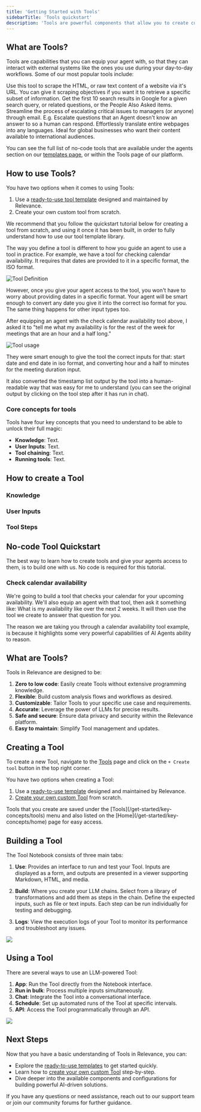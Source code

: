 ```yaml
---
title: 'Getting Started with Tools'
sidebarTitle: 'Tools quickstart'
description: 'Tools are powerful components that allow you to create custom automations and workflows powered by Large Language Models (LLMs). They provide a flexible, low-code environment for building AI-driven solutions tailored to your specific needs.'
---
```


## What are Tools?

Tools are capabilities that you can equip your agent with, so that they can interact with external systems like the ones you use during your day-to-day workflows. Some of our most popular tools include:

<CardGroup cols={2}>
  <Card title="Website scraping" icon="plug-circle-bolt" iconType="duotone" href="https://relevanceai.com/templates/website-scraping-5e6ae">
    Use this tool to scrape the HTML, or raw text content of a website via it's URL. You can give it scraping objectives if you want it to retrieve a specific subset of information.
  </Card>
  <Card title="Google Search" icon="plug-circle-bolt" iconType="duotone" href="https://relevanceai.com/templates/google-search">
    Get the first 10 search results in Google for a given search query, or related questions, or the People Also Asked items.
  </Card>
  <Card title="Escalate to Managers via Email" icon="plug-circle-bolt" iconType="duotone" href="https://relevanceai.com/templates/escalate-to-managers-via-email-7397d">
    Streamline the process of escalating critical issues to managers (or anyone) through email. E.g. Escalate questions that an Agent doesn't know an answer to so a human can respond.
  </Card>
  <Card title="Translate a webpage" icon="plug-circle-bolt" iconType="duotone" href="https://relevanceai.com/templates/translate-webpage-91bcc">
    Effortlessly translate entire webpages into any languages. Ideal for global businesses who want their content available to international audiences.
  </Card>
</CardGroup>

You can see the full list of no-code tools that are available under the agents section on our [templates page](https://relevanceai.com/templates), or within the Tools page of our platform.

## How to use Tools?

You have two options when it comes to using Tools:

1. Use a [ready-to-use tool template](https://relevanceai.com/templates) designed and maintained by Relevance.
2. Create your own custom tool from scratch.

We recommend that you follow the quickstart tutorial below for creating a tool from scratch, and using it once it has been built, in order to fully understand how to use our tool template library.

The way you define a tool is different to how you guide an agent to use a tool in practice. For example, we have a tool for checking calendar availability. It requires that dates are provided to it in a specific format, the ISO format.

![Tool Definition](/images/tool-definition.png)

However, once you give your agent access to the tool, you won't have to worry about providing dates in a specific format. Your agent will be smart enough to convert any date you give it into the correct iso format for you. The same thing happens for other input types too.

After equipping an agent with the check calendar availability tool above, I asked it to "tell me what my availability is for the rest of the week for meetings that are an hour and a half long."

![Tool usage](/images/cal-availability-nlq.png)

They were smart enough to give the tool the correct inputs for that: start date and end date in iso format, and converting hour and a half to minutes for the meeting duration input.

It also converted the timestamp list output by the tool into a human-readable way that was easy for me to understand (you can see the original output by clicking on the tool step after it has run in chat).

### Core concepts for tools

Tools have four key concepts that you need to understand to be able to unlock their full magic:

- **Knowledge**: Text.
- **User Inputs**: Text.
- **Tool chaining**: Text.
- **Running tools**: Text.


## How to create a Tool

### Knowledge

### User Inputs

### Tool Steps





## No-code Tool Quickstart

The best way to learn how to create tools and give your agents access to them, is to build one with us. No code is required for this tutorial.

### Check calendar availability

We're going to build a tool that checks your calendar for your upcoming availability. We'll also equip an agent with that tool, then ask it something like: What is my availability like over the next 2 weeks. It will then use the tool we create to answer that question for you.

The reason we are taking you through a calendar availability tool example, is because it highlights some very powerful capabilities of AI Agents ability to reason.












## What are Tools?

Tools in Relevance are designed to be:

1. **Zero to low code**: Easily create Tools without extensive programming knowledge.
2. **Flexible**: Build custom analysis flows and workflows as desired.
3. **Customizable**: Tailor Tools to your specific use case and requirements.
4. **Accurate**: Leverage the power of LLMs for precise results.
5. **Safe and secure**: Ensure data privacy and security within the Relevance platform.
6. **Easy to maintain**: Simplify Tool management and updates.

## Creating a Tool

To create a new Tool, navigate to the [Tools](/get-started/key-concepts/tools) page and click on the `+ Create tool` button in the top right corner.

You have two options when creating a Tool:

1. Use a [ready-to-use template](/templates/introduction) designed and maintained by Relevance.
2. [Create your own custom Tool](/build-custom-tools/create-a-tool) from scratch.

<Tip>
Tools that you create are saved under the [Tools](/get-started/key-concepts/tools) menu and also listed on the [Home](/get-started/key-concepts/home) page for easy access.
</Tip>

## Building a Tool

The Tool Notebook consists of three main tabs:

1. **Use**: Provides an interface to run and test your Tool. Inputs are displayed as a form, and outputs are presented in a viewer supporting Markdown, HTML, and media.

2. **Build**: Where you create your LLM chains. Select from a library of transformations and add them as steps in the chain. Define the expected inputs, such as file or text inputs. Each step can be run individually for testing and debugging.

3. **Logs**: View the execution logs of your Tool to monitor its performance and troubleshoot any issues.

<Frame caption="Screenshot of the Build page in the Notebook">
 <img src="/images/notebook-chain.png" />
</Frame>

## Using a Tool

There are several ways to use an LLM-powered Tool:

1. **App**: Run the Tool directly from the Notebook interface.
2. **Run in bulk**: Process multiple inputs simultaneously.
3. **Chat**: Integrate the Tool into a conversational interface.
4. **Schedule**: Set up automated runs of the Tool at specific intervals.
5. **API**: Access the Tool programmatically through an API.

<Frame caption="Screenshot of the App page in the Notebook">
 <img src="/images/notebook-app.png" />
</Frame>

## Next Steps

Now that you have a basic understanding of Tools in Relevance, you can:

- Explore the [ready-to-use templates](/templates/introduction) to get started quickly.
- Learn how to [create your own custom Tool](/build-custom-tools/create-a-tool) step-by-step.
- Dive deeper into the available components and configurations for building powerful AI-driven solutions.

If you have any questions or need assistance, reach out to our support team or join our community forums for further guidance.